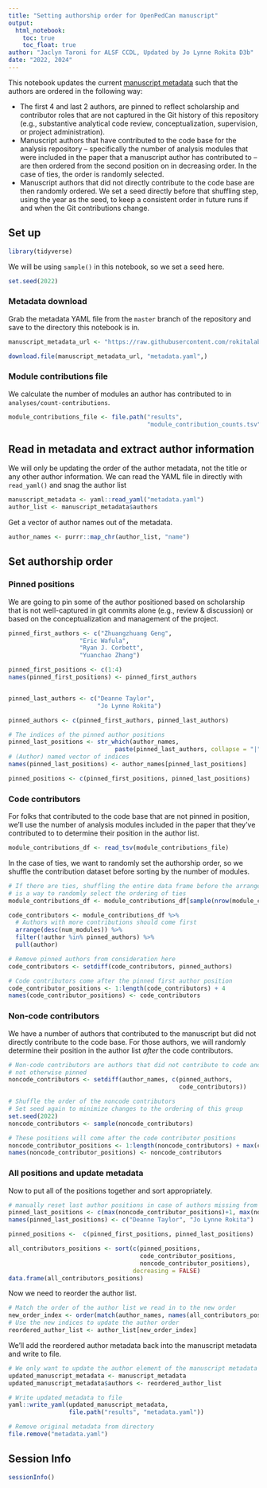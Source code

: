 ```yaml
---
title: "Setting authorship order for OpenPedCan manuscript"
output: 
  html_notebook:
    toc: true
    toc_float: true
author: "Jaclyn Taroni for ALSF CCDL, Updated by Jo Lynne Rokita D3b"
date: "2022, 2024"
---
```


This notebook updates the current [manuscript metadata](https://github.com/rokitalab/OpenPedCan-manuscript/blob/main/content/metadata.yaml) such that the authors are ordered in the following way:

* The first 4 and last 2 authors, are pinned to reflect scholarship and contributor roles that are not captured in the Git history of this repository (e.g., substantive analytical code review, conceptualization, supervision, or project administration).
* Manuscript authors that have contributed to the code base for the analysis repository -- specifically the number of analysis modules that were included in the paper that a manuscript author has contributed to -- are then ordered from the second position on in decreasing order.
In the case of ties, the order is randomly selected.
* Manuscript authors that did not directly contribute to the code base are then randomly ordered. 
We set a seed directly before that shuffling step, using the year as the seed, to keep a consistent order in future runs if and when the Git contributions change.

## Set up

```r
library(tidyverse)
```

We will be using `sample()` in this notebook, so we set a seed here.

```r
set.seed(2022)
```

### Metadata download

Grab the metadata YAML file from the `master` branch of the repository and save to the directory this notebook is in.

```r
manuscript_metadata_url <- "https://raw.githubusercontent.com/rokitalab/OpenPedCan-manuscript/main/content/metadata.yaml"

download.file(manuscript_metadata_url, "metadata.yaml",)
```

### Module contributions file

We calculate the number of modules an author has contributed to in `analyses/count-contributions`. 

```r
module_contributions_file <- file.path("results", 
                                       "module_contribution_counts.tsv")
```


## Read in metadata and extract author information

We will only be updating the order of the author metadata, not the title or any other author information.
We can read the YAML file in directly with `read_yaml()` and snag the author list

```r
manuscript_metadata <- yaml::read_yaml("metadata.yaml")
author_list <- manuscript_metadata$authors
```

Get a vector of author names out of the metadata.

```r
author_names <- purrr::map_chr(author_list, "name")
```

## Set authorship order

### Pinned positions

We are going to pin some of the author positioned based on scholarship that is not well-captured in git commits alone (e.g., review & discussion) or based on the conceptualization and management of the project.

```r
pinned_first_authors <- c("Zhuangzhuang Geng", 
                    "Eric Wafula",
                    "Ryan J. Corbett",
                    "Yuanchao Zhang")

pinned_first_positions <- c(1:4)
names(pinned_first_positions) <- pinned_first_authors


pinned_last_authors <- c("Deanne Taylor",
                         "Jo Lynne Rokita")

pinned_authors <- c(pinned_first_authors, pinned_last_authors)

# The indices of the pinned author positions
pinned_last_positions <- str_which(author_names, 
                              paste(pinned_last_authors, collapse = "|"))
# (Author) named vector of indices
names(pinned_last_positions) <- author_names[pinned_last_positions] 

pinned_positions <- c(pinned_first_positions, pinned_last_positions)

```

### Code contributors

For folks that contributed to the code base that are not pinned in position, we'll use the number of analysis modules included in the paper that they've contributed to to determine their position in the author list.

```r
module_contributions_df <- read_tsv(module_contributions_file)
```

In the case of ties, we want to randomly set the authorship order, so we shuffle the contribution dataset before sorting by the number of modules.

```r
# If there are ties, shuffling the entire data frame before the arrange() step
# is a way to randomly select the ordering of ties
module_contributions_df <- module_contributions_df[sample(nrow(module_contributions_df)), ]

code_contributors <- module_contributions_df %>%
  # Authors with more contributions should come first
  arrange(desc(num_modules)) %>%
  filter(!author %in% pinned_authors) %>%
  pull(author)

# Remove pinned authors from consideration here
code_contributors <- setdiff(code_contributors, pinned_authors)

# Code contributors come after the pinned first author position
code_contributor_positions <- 1:length(code_contributors) + 4
names(code_contributor_positions) <- code_contributors
```

### Non-code contributors

We have a number of authors that contributed to the manuscript but did not directly contribute to the code base.
For those authors, we will randomly determine their position in the author list _after_ the code contributors.

```r
# Non-code contributors are authors that did not contribute to code and are
# not otherwise pinned
noncode_contributors <- setdiff(author_names, c(pinned_authors,
                                                code_contributors))

# Shuffle the order of the noncode contributors 
# Set seed again to minimize changes to the ordering of this group
set.seed(2022)
noncode_contributors <- sample(noncode_contributors)

# These positions will come after the code contributor positions
noncode_contributor_positions <- 1:length(noncode_contributors) + max(code_contributor_positions)
names(noncode_contributor_positions) <- noncode_contributors
```

### All positions and update metadata

Now to put all of the positions together and sort appropriately.

```r
# manually reset last author positions in case of authors missing from yaml file:
pinned_last_positions <- c(max(noncode_contributor_positions)+1, max(noncode_contributor_positions)+2)
names(pinned_last_positions) <- c("Deanne Taylor", "Jo Lynne Rokita")

pinned_positions <-  c(pinned_first_positions, pinned_last_positions)

all_contributors_positions <- sort(c(pinned_positions,
                                     code_contributor_positions,
                                     noncode_contributor_positions), 
                                   decreasing = FALSE)
data.frame(all_contributors_positions)
```

Now we need to reorder the author list.

```r
# Match the order of the author list we read in to the new order
new_order_index <- order(match(author_names, names(all_contributors_positions)))
# Use the new indices to update the author order
reordered_author_list <- author_list[new_order_index]
```

We'll add the reordered author metadata back into the manuscript metadata and write to file.

```r
# We only want to update the author element of the manuscript metadata list
updated_manuscript_metadata <- manuscript_metadata
updated_manuscript_metadata$authors <- reordered_author_list

# Write updated metadata to file
yaml::write_yaml(updated_manuscript_metadata, 
                 file.path("results", "metadata.yaml"))

# Remove original metadata from directory
file.remove("metadata.yaml")
```

## Session Info

```r
sessionInfo()
```

